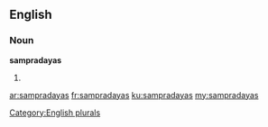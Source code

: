 ==English==

===Noun===
'''sampradayas'''

# {{plural of|sampradaya}}

[[Category:English plurals]]

[[ar:sampradayas]]
[[fr:sampradayas]]
[[ku:sampradayas]]
[[my:sampradayas]]